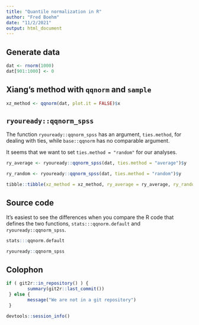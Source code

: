 ```yaml
---
title: "Quantile normalization in R"
author: "Fred Boehm"
date: "11/2/2021"
output: html_document
---
```


## Generate data

```r
dat <- rnorm(1000)
dat[901:1000] <- 0
```

## Xiang's method with `qqnorm` and `sample`

```r
xz_method <- qqnorm(dat, plot.it = FALSE)$x
```


## `ryouready::qqnorm_spss`

The function `ryouready::qqnorm_spss` has an argument, `ties.method`, for dealing with ties, while
`base::qqnorm` has no comparable argument.

It seems that we want to set `ties.method = "random"` for our analyses.

```r
ry_average <- ryouready::qqnorm_spss(dat, ties.method = "average")$y
```

```r
ry_random <- ryouready::qqnorm_spss(dat, ties.method = "random")$y
```

```r
tibble::tibble(xz_method = xz_method, ry_average = ry_average, ry_random = ry_random)
```

## Source code

It's easiest to see the differences when you compare the R code that defines the two functions, `stats:::qqnorm.default` and `ryouready::qqnorm_spss`. 

```r
stats:::qqnorm.default
```

```r
ryouready::qqnorm_spss
```

## Colophon


```r
if ( git2r::in_repository() ) {
        summary(git2r::last_commit()) 
 } else { 
        message("We are not in a git repository") 
 }
```

```r
devtools::session_info()
```
